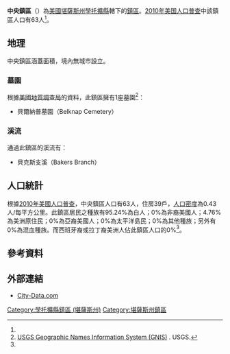 {{noteTA
|G1=USState
|1=zh-hans:肖托夸; zh-hant:學托擴;
}}
{{Infobox settlement
|official_name = 中央鎮區
|native_name = Center Township
|settlement_type = 鎮區
|image_map = Map highlighting Center Township, Chautauqua County, Kansas.svg
|map_caption = 中央鎮區在學托擴縣的位置
|coordinates_display = inline,title
|coordinates_region = US-KS
|subdivision_type = [[世界政區索引|國家]]
|subdivision_name = [[美国|美国]]
|subdivision_type1 = [[美國行政區劃|州]]
|subdivision_name1 = [[堪薩斯州|堪薩斯州]]
|subdivision_type2 = [[堪薩斯州行政區劃|縣]]
|subdivision_name2 = [[學托擴縣_(堪薩斯州)|學托擴縣]]
|area_total_km2 = 144.97
|area_land_km2 = 143.38
|area_water_km2 = 1.59
|area_total_sq_mi =
|area_land_sq_mi =
|area_water_sq_mi =
|area_water_percent = 1.1
|population_as_of = [[2010年美国人口普查|2010]]
|population_footnotes = <ref name="Census 2010">{{cite web| url=http://factfinder2.census.gov| title=Race, Hispanic or Latino, Age, and Housing Occupancy: 2010 Census Redistricting Data, Center township, Chautauqua County, Kansas| publisher=U.S. Census Bureau, American FactFinder 2| accessdate=2016-05-08| archive-date=2013-09-11| archive-url=https://web.archive.org/web/20130911234518/http://factfinder2.census.gov/| dead-url=no}}</ref>
|population_total = 63
|population_density_km2 = auto
|elevation_footnotes = 
|elevation_m = 325
|elevation_ft = 1066
|latd = 37
|latm = 15
|lats = 10
|latNS = N
|longd = 96
|longm = 18
|longs = 01
|longEW = W
|postal_code_type =
|postal_code = 
|blank_name = [[聯邦資料處理標準|FIPS編碼]]
|blank_info = 20-11575
|blank1_name = [[地名信息系统|GNIS]] ID
|blank1_info = [http://geonames.usgs.gov/pls/gnispublic/f?p=gnispq:3:::NO::P3_FID:0469516 0469516]
|website = 
|footnotes = 
}}

'''中央鎮區'''（{{lang-en|'''Center Township'''}}）為[[美國|美國]][[堪薩斯州|堪薩斯州]][[學托擴縣_(堪薩斯州)|學托擴縣]]轄下的[[行政鎮區|鎮區]]。[[2010年美国人口普查|2010年美国人口普查]]中該鎮區人口有63人<ref name="Census 2010"/>。

==地理==
中央鎮區涵蓋面積{{convert|144.97|km2|sqmi}}，境內無城市設立。

===墓園===
根據[[美國地質調查局|美國地質調查局]]的資料，此鎮區擁有1座墓園<ref>[http://geonames.usgs.gov/domestic/index.html USGS Geographic Names Information System (GNIS)] {{Wayback|url=http://geonames.usgs.gov/domestic/index.html |date=20190428150204 }}. USGS.</ref>：
*貝爾納普墓園（Belknap Cemetery）

===溪流===
通過此鎮區的溪流有：
*貝克斯支溪（Bakers Branch）

==人口統計==
根據[[2010年美國人口普查|2010年美國人口普查]]，中央鎮區人口有63人，住房39戶，[[人口密度|人口密度]]為0.43人/每平方公里。此鎮區居民之種族有95.24%為白人；0%為非裔美國人；4.76%為美洲原住民；0%為亞裔美國人；0%為太平洋島民；0%為其他種族；另外有0%為混血種族。而西班牙裔或拉丁裔美洲人佔此鎮區人口的0%<ref name="Census 2010"/>。

==參考資料==
{{reflist}}

==外部連結==
*[http://www.city-data.com/township/Center-Chautauqua-KS.html City-Data.com] {{Wayback|url=http://www.city-data.com/township/Center-Chautauqua-KS.html |date=20151009134510 }}

{{學托擴縣 (堪薩斯州)}}

{{DEFAULTSORT:Center}}
[[Category:學托擴縣鎮區_(堪薩斯州)|Category:學托擴縣鎮區 (堪薩斯州)]]
[[Category:堪薩斯州鎮區|Category:堪薩斯州鎮區]]